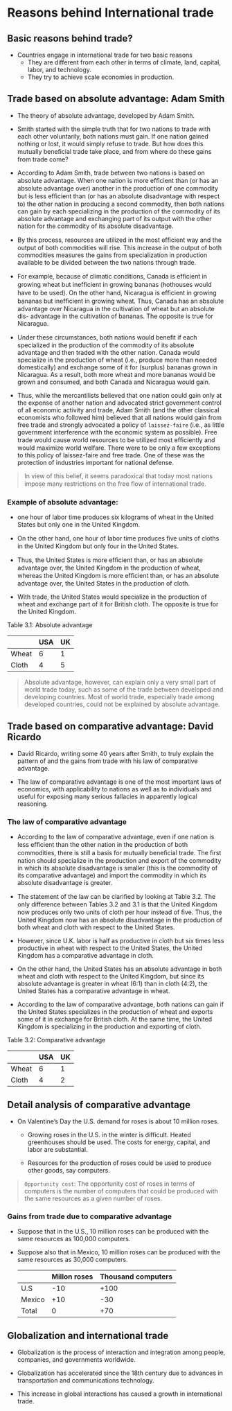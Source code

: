 # Reasons behind International trade

## Basic reasons behind trade?

-   Countries engage in international trade for two basic reasons
    -   They are different from each other in terms of climate, land, capital, labor, and technology.
    -   They try to achieve scale economies in production.

## Trade based on absolute advantage: Adam Smith

-   The theory of absolute advantage, developed by Adam Smith.

-   Smith started with the simple truth that for two nations to trade with each other voluntarily, both nations must gain. If one nation gained nothing or lost, it would simply refuse to trade. But how does this mutually beneﬁcial trade take place, and from where do these gains from trade come?

-   According to Adam Smith, trade between two nations is based on absolute advantage. When one nation is more efﬁcient than (or has an absolute advantage over) another in the production of one commodity but is less efﬁcient than (or has an absolute disadvantage with respect to) the other nation in producing a second commodity, then both nations can gain by each specializing in the production of the commodity of its absolute advantage and exchanging part of its output with the other nation for the commodity of its absolute disadvantage.

-   By this process, resources are utilized in the most efﬁcient way and the output of both commodities will rise. This increase in the output of both commodities measures the gains from specialization in production available to be divided between the two nations through trade.

-   For example, because of climatic conditions, Canada is efﬁcient in growing wheat but inefﬁcient in growing bananas (hothouses would have to be used). On the other hand, Nicaragua is efﬁcient in growing bananas but inefﬁcient in growing wheat. Thus, Canada has an absolute advantage over Nicaragua in the cultivation of wheat but an absolute dis- advantage in the cultivation of bananas. The opposite is true for Nicaragua.

-   Under these circumstances, both nations would beneﬁt if each specialized in the production of the commodity of its absolute advantage and then traded with the other nation. Canada would specialize in the production of wheat (i.e., produce more than needed domestically) and exchange some of it for (surplus) bananas grown in Nicaragua. As a result, both more wheat and more bananas would be grown and consumed, and both Canada and Nicaragua would gain.

-   Thus, while the mercantilists believed that one nation could gain only at the expense of another nation and advocated strict government control of all economic activity and trade, Adam Smith (and the other classical economists who followed him) believed that all nations would gain from free trade and strongly advocated a policy of `laissez-faire` (i.e., as little government interference with the economic system as possible). Free trade would cause world resources to be utilized most efﬁciently and would maximize world welfare. There were to be only a few exceptions to this policy of laissez-faire and free trade. One of these was the protection of industries important for national defense.

> In view of this belief, it seems paradoxical that today most nations impose many restrictions on the free ﬂow of international trade.

### Example of absolute advantage:

-   one hour of labor time produces six kilograms of wheat in the United States but only one in the United Kingdom.

-   On the other hand, one hour of labor time produces ﬁve units of cloths in the United Kingdom but only four in the United States.

-   Thus, the United States is more efﬁcient than, or has an absolute advantage over, the United Kingdom in the production of wheat, whereas the United Kingdom is more efﬁcient than, or has an absolute advantage over, the United States in the production of cloth.

-   With trade, the United States would specialize in the production of wheat and exchange part of it for British cloth. The opposite is true for the United Kingdom.

Table 3.1: Absolute advantage

|       | USA | UK  |
|-------|-----|-----|
| Wheat | 6   | 1   |
| Cloth | 4   | 5   |

> Absolute advantage, however, can explain only a very small part of world trade today, such as some of the trade between developed and developing countries. Most of world trade, especially trade among developed countries, could not be explained by absolute advantage.

## Trade based on comparative advantage: David Ricardo

-   David Ricardo, writing some 40 years after Smith, to truly explain the pattern of and the gains from trade with his law of comparative advantage.

-   The law of comparative advantage is one of the most important laws of economics, with applicability to nations as well as to individuals and useful for exposing many serious fallacies in apparently logical reasoning.

### The law of comparative advantage

- According to the law of comparative advantage, even if one nation is less efﬁcient than the other nation in the production of both
commodities, there is still a basis for mutually beneﬁcial trade. The ﬁrst nation should
specialize in the production and export of the commodity in which its absolute disadvantage
is smaller (this is the commodity of its comparative advantage) and import the commodity
in which its absolute disadvantage is greater.

- The statement of the law can be clariﬁed by looking at Table 3.2. The only difference
between Tables 3.2 and 3.1 is that the United Kingdom now produces only two units of
cloth per hour instead of ﬁve. Thus, the United Kingdom now has an absolute disadvantage
in the production of both wheat and cloth with respect to the United States.

- However, since U.K. labor is half as productive in cloth but six times less productive in
wheat with respect to the United States, the United Kingdom has a comparative advantage
in cloth.

- On the other hand, the United States has an absolute advantage in both wheat and
cloth with respect to the United Kingdom, but since its absolute advantage is greater in
wheat (6:1) than in cloth (4:2), the United States has a comparative advantage in wheat.

- According to the law of comparative advantage, both nations can
gain if the United States specializes in the production of wheat and exports some of it in
exchange for British cloth. At the same time, the United Kingdom is specializing in the
production and exporting of cloth.

Table 3.2: Comparative advantage

|       | USA | UK  |
|-------|-----|-----|
| Wheat | 6   | 1   |
| Cloth | 4   | 2   |

## Detail analysis of comparative advantage

-   On Valentine's Day the U.S. demand for roses is about 10 million roses.

    -   Growing roses in the U.S. in the winter is difficult. Heated greenhouses should be used. The costs for energy, capital, and labor are substantial.

    -   Resources for the production of roses could be used to produce other goods, say computers.

> `Opportunity cost`: The opportunity cost of roses in terms of computers is the number of computers that could be produced with the same resources as a given number of roses.

### Gains from trade due to comparative advantage

-   Suppose that in the U.S., 10 million roses can be produced with the same resources as 100,000 computers.

-   Suppose also that in Mexico, 10 million roses can be produced with the same resources as 30,000 computers.

    |        | Millon roses | Thousand computers |
    |--------|--------------|--------------------|
    | U.S    | -10          | +100               |
    | Mexico | +10          | -30                |
    | Total  | 0            | +70                |

## Globalization and international trade

-   Globalization is the process of interaction and integration among people, companies, and governments worldwide.

-   Globalization has accelerated since the 18th century due to advances in transportation and communications technology.

-   This increase in global interactions has caused a growth in international trade.


